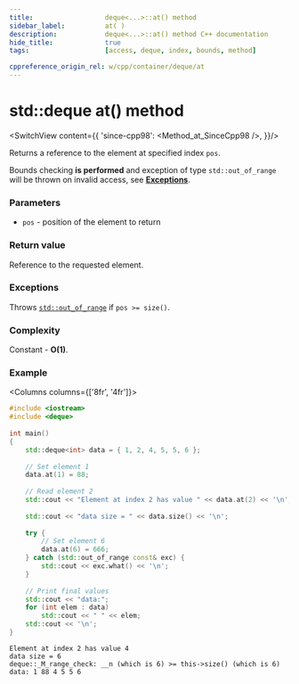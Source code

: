 ```yaml
---
title:					deque<...>::at() method
sidebar_label:			at( )
description:			deque<...>::at() method C++ documentation
hide_title:				true
tags:					[access, deque, index, bounds, method]

cppreference_origin_rel: w/cpp/container/deque/at
---
```


# std::deque at() method


<!-- Terms -->

<!----------------- Codes ---------------------->

<!-- at() -->

<SwitchView content={{
		'since-cpp98': <Method_at_SinceCpp98 />,
	}}/>

Returns a <Tooltip title={Term_ContAlias_Reference}>reference</Tooltip> to the element at specified index `pos`.

Bounds checking **is performed** and exception of type `std::out_of_range` will be thrown on invalid access, see [**Exceptions**](#exceptions).

### Parameters

- `pos` - position of the element to return

### Return value

Reference to the requested element.

### Exceptions

Throws [`std::out_of_range`](#) if `pos >= size()`.

### Complexity

Constant - **O(1)**.

### Example

<Columns columns={['8fr', '4fr']}>
<div>

```cpp title='Main.cpp' showLineNumbers
#include <iostream>
#include <deque>
 
int main()
{
    std::deque<int> data = { 1, 2, 4, 5, 5, 6 };
 
    // Set element 1
    data.at(1) = 88;
 
    // Read element 2
    std::cout << "Element at index 2 has value " << data.at(2) << '\n';
 
    std::cout << "data size = " << data.size() << '\n';
 
    try {
        // Set element 6
        data.at(6) = 666;
    } catch (std::out_of_range const& exc) {
        std::cout << exc.what() << '\n';
    }
 
    // Print final values
    std::cout << "data:";
    for (int elem : data)
        std::cout << " " << elem;
    std::cout << '\n';
}
```

</div>
<div>

```plaintext title="Possible output"
Element at index 2 has value 4
data size = 6
deque::_M_range_check: __n (which is 6) >= this->size() (which is 6)
data: 1 88 4 5 5 6
```

</div>
</Columns>
